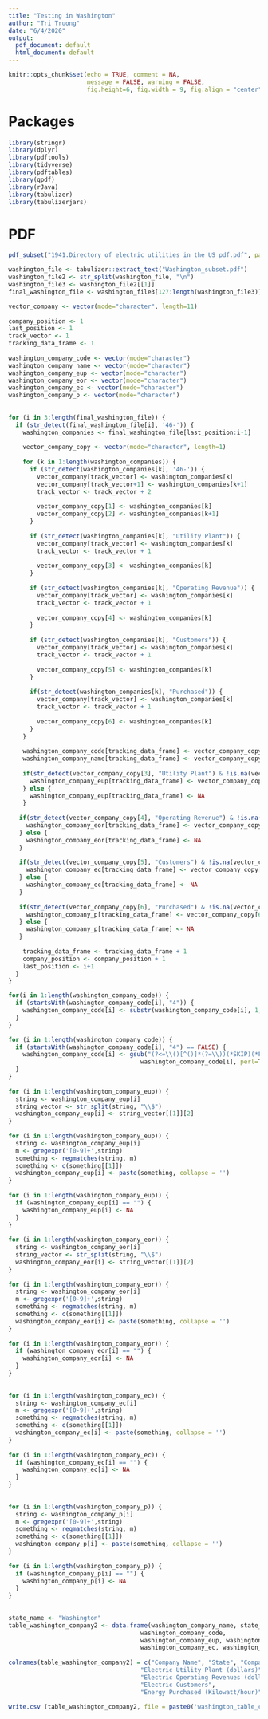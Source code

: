 ```yaml
---        
title: "Testing in Washington"        
author: "Tri Truong"        
date: "6/4/2020"        
output:         
  pdf_document: default        
  html_document: default        
---        
```

         
```r
knitr::opts_chunk$set(echo = TRUE, comment = NA,         
                      message = FALSE, warning = FALSE,        
                      fig.height=6, fig.width = 9, fig.align = "center")        
```        
         
# Packages        
         
```r
library(stringr)        
library(dplyr)        
library(pdftools)        
library(tidyverse)        
library(pdftables)        
library(qpdf)        
library(rJava)        
library(tabulizer)        
library(tabulizerjars)        
```        
         
# PDF        
         
```r
pdf_subset("1941.Directory of electric utilities in the US pdf.pdf", page= 912:929, output= "Washington_subset.pdf")        
```        
         
         
```r
washington_file <- tabulizer::extract_text("Washington_subset.pdf")        
washington_file2 <- str_split(washington_file, "\n")        
washington_file3 <- washington_file2[[1]]        
final_washington_file <- washington_file3[127:length(washington_file3)]        
```        
     
   
         
```r
vector_company <- vector(mode="character", length=11)        
         
company_position <- 1        
last_position <- 1        
track_vector <- 1        
tracking_data_frame <- 1        
         
washington_company_code <- vector(mode="character")        
washington_company_name <- vector(mode="character")        
washington_company_eup <- vector(mode="character")        
washington_company_eor <- vector(mode="character")        
washington_company_ec <- vector(mode="character")        
washington_company_p <- vector(mode="character")        
         
         
for (i in 3:length(final_washington_file)) {        
  if (str_detect(final_washington_file[i], '46-')) {        
    washington_companies <- final_washington_file[last_position:i-1]        
            
    vector_company_copy <- vector(mode="character", length=1)        
            
    for (k in 1:length(washington_companies)) {        
      if (str_detect(washington_companies[k], '46-')) {        
        vector_company[track_vector] <- washington_companies[k]        
        vector_company[track_vector+1] <- washington_companies[k+1]        
        track_vector <- track_vector + 2        
                
        vector_company_copy[1] <- washington_companies[k]        
        vector_company_copy[2] <- washington_companies[k+1]        
      }        
              
      if (str_detect(washington_companies[k], "Utility Plant")) {        
        vector_company[track_vector] <- washington_companies[k]        
        track_vector <- track_vector + 1        
                
        vector_company_copy[3] <- washington_companies[k]        
      }        
              
      if (str_detect(washington_companies[k], "Operating Revenue")) {        
        vector_company[track_vector] <- washington_companies[k]        
        track_vector <- track_vector + 1        
                
        vector_company_copy[4] <- washington_companies[k]        
      }        
              
      if (str_detect(washington_companies[k], "Customers")) {        
        vector_company[track_vector] <- washington_companies[k]        
        track_vector <- track_vector + 1        
                
        vector_company_copy[5] <- washington_companies[k]        
      }        
              
      if(str_detect(washington_companies[k], "Purchased")) {        
        vector_company[track_vector] <- washington_companies[k]        
        track_vector <- track_vector + 1        
                
        vector_company_copy[6] <- washington_companies[k]        
      }        
    }        
           
    washington_company_code[tracking_data_frame] <- vector_company_copy[1]        
    washington_company_name[tracking_data_frame] <- vector_company_copy[2]        
            
    if(str_detect(vector_company_copy[3], "Utility Plant") & !is.na(vector_company_copy[3])) {        
      washington_company_eup[tracking_data_frame] <- vector_company_copy[3]        
    } else {        
      washington_company_eup[tracking_data_frame] <- NA        
    }        
            
   if(str_detect(vector_company_copy[4], "Operating Revenue") & !is.na(vector_company_copy[4])) {        
     washington_company_eor[tracking_data_frame] <- vector_company_copy[4]        
   } else {        
     washington_company_eor[tracking_data_frame] <- NA        
   }        
         
   if(str_detect(vector_company_copy[5], "Customers") & !is.na(vector_company_copy[5])) {        
     washington_company_ec[tracking_data_frame] <- vector_company_copy[5]        
   } else {        
     washington_company_ec[tracking_data_frame] <- NA        
   }        
         
   if(str_detect(vector_company_copy[6], "Purchased") & !is.na(vector_company_copy[6])) {        
     washington_company_p[tracking_data_frame] <- vector_company_copy[6]        
   } else {        
     washington_company_p[tracking_data_frame] <- NA        
   }        
         
    tracking_data_frame <- tracking_data_frame + 1        
    company_position <- company_position + 1        
    last_position <- i+1        
  }        
}        
```        
         
```r
for(i in 1:length(washington_company_code)) {  
  if (startsWith(washington_company_code[i], "4")) {  
    washington_company_code[i] <- substr(washington_company_code[i], 1, 7)  
  }  
}  
```  
         
         
```r
for (i in 1:length(washington_company_code)) {        
  if (startsWith(washington_company_code[i], "4") == FALSE) {        
    washington_company_code[i] <- gsub("(?<=\\()[^()]*(?=\\))(*SKIP)(*F)|.", "",         
                                     washington_company_code[i], perl=T)        
  }        
}        
         
for (i in 1:length(washington_company_eup)) {        
  string <- washington_company_eup[i]        
  string_vector <- str_split(string, "\\$")        
  washington_company_eup[i] <- string_vector[[1]][2]        
}        
         
for (i in 1:length(washington_company_eup)) {        
  string <- washington_company_eup[i]        
  m <- gregexpr('[0-9]+',string)        
  something <- regmatches(string, m)        
  something <- c(something[[1]])        
  washington_company_eup[i] <- paste(something, collapse = '')        
}        
         
for (i in 1:length(washington_company_eup)) {        
  if (washington_company_eup[i] == "") {        
    washington_company_eup[i] <- NA        
  }        
}        
         
for (i in 1:length(washington_company_eor)) {        
  string <- washington_company_eor[i]        
  string_vector <- str_split(string, "\\$")        
  washington_company_eor[i] <- string_vector[[1]][2]        
}        
         
for (i in 1:length(washington_company_eor)) {        
  string <- washington_company_eor[i]        
  m <- gregexpr('[0-9]+',string)        
  something <- regmatches(string, m)        
  something <- c(something[[1]])        
  washington_company_eor[i] <- paste(something, collapse = '')        
}        
         
for (i in 1:length(washington_company_eor)) {        
  if (washington_company_eor[i] == "") {        
    washington_company_eor[i] <- NA        
  }        
}        
         
         
for (i in 1:length(washington_company_ec)) {        
  string <- washington_company_ec[i]        
  m <- gregexpr('[0-9]+',string)        
  something <- regmatches(string, m)        
  something <- c(something[[1]])        
  washington_company_ec[i] <- paste(something, collapse = '')        
}        
         
for (i in 1:length(washington_company_ec)) {        
  if (washington_company_ec[i] == "") {        
    washington_company_ec[i] <- NA        
  }        
}        
         
         
for (i in 1:length(washington_company_p)) {        
  string <- washington_company_p[i]        
  m <- gregexpr('[0-9]+',string)        
  something <- regmatches(string, m)        
  something <- c(something[[1]])        
  washington_company_p[i] <- paste(something, collapse = '')        
}        
         
for (i in 1:length(washington_company_p)) {        
  if (washington_company_p[i] == "") {        
    washington_company_p[i] <- NA        
  }        
}        
         
         
state_name <- "Washington"        
table_washington_company2 <- data.frame(washington_company_name, state_name,         
                                     washington_company_code,         
                                     washington_company_eup, washington_company_eor,        
                                     washington_company_ec, washington_company_p)        
         
colnames(table_washington_company2) = c("Company Name", "State", "Company Code",         
                                     "Electric Utility Plant (dollars)",         
                                     "Electric Operating Revenues (dollars)",        
                                     "Electric Customers",         
                                     "Energy Purchased (Kilowatt/hour)")        
         
write.csv (table_washington_company2, file = paste0('washington_table_company_1941', '.csv'))        
```        
 
 